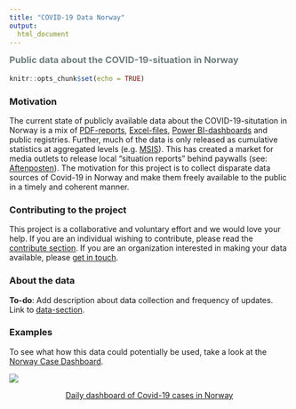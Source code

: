 ```yaml
---
title: "COVID-19 Data Norway"
output:
  html_document
---
```

<script>
$(document).ready(function(){
$('[data-toggle="tooltip"]').tooltip(); 
});
</script>

<h3 style = "color: #6f7d7e;margin-top:8px;">Public data about the COVID-19-situation in Norway </h3>
```r
knitr::opts_chunk$set(echo = TRUE)
```

### Motivation
The current state of publicly available data about the COVID-19-situtation in Norway is a mix of [PDF-reports](https://www.fhi.no/sv/smittsomme-sykdommer/corona/dags--og-ukerapporter/dags--og-ukerapporter-om-koronavirus/), [Excel-files](https://www.nav.no/no/nav-og-samfunn/statistikk/arbeidssokere-og-stillinger-statistikk/permitterte), [Power BI-dashboards](https://www.helsedirektoratet.no/statistikk/antall-innlagte-pasienter-pa-sykehus-med-pavist-covid-19) and public registries. Further, much of the data is only released as cumulative statistics at aggregated levels (e.g. [MSIS](http://www.msis.no/)). This has created a market for media outlets to release local "situation reports" behind paywalls (see: [Aftenposten](https://www.aftenposten.no/norge/i/K3mnr4/i-det-meste-av-landet-bremser-viruset-opp-i-oslo-sprer-det-seg-raskt-fra-bydel-til-bydel)). The motivation for this project is to collect disparate data sources of Covid-19 in Norway and make them freely available to the public in a timely and coherent manner.

### Contributing to the project
This project is a collaborative and voluntary effort and we would love your help. If you are an individual wishing to contribute, please read the [contribute section](contribute.html). If you are an organization interested in making your data available, please [get in touch](#).

### About the data
**To-do**: Add description about data collection and frequency of updates. Link to [data-section](data.html).

### Examples
To see what how this data could potentially be used, take a look at the [Norway Case Dashboard](examples/01_case_dashboard.html). 

<a href = "#"><img src="img/MSIS_dashboard_full.PNG"/></a>
<a href = "#"><p class="text-secondary" align="center">Daily dashboard of Covid-19 cases in Norway</p></a>
